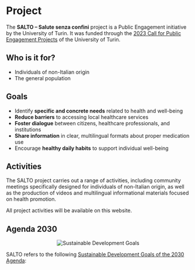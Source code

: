 
# Project

The **SALTO – Salute senza confini** project is a Public Engagement initiative by the University of Turin. It was funded through the [2023 Call for Public Engagement Projects](https://www.unito.it/territorio-e-societa/condivisione-e-partecipazione/progetti-di-public-engagement-di-ateneo) of the University of Turin.

## Who is it for?

- Individuals of non-Italian origin
- The general population

## Goals

- Identify **specific and concrete needs** related to health and well-being
- **Reduce barriers** to accessing local healthcare services
- **Foster dialogue** between citizens, healthcare professionals, and institutions
- **Share information** in clear, multilingual formats about proper medication use
- Encourage **healthy daily habits** to support individual well-being

## Activities

The SALTO project carries out a range of activities, including community meetings specifically designed for individuals of non-Italian origin, as well as the production of videos and multilingual informational materials focused on health promotion.

All project activities will be available on this website.

## Agenda 2030

<Center>
  <Image src="/logos/sdg/en/poster.png" alt="Sustainable Development Goals" width={900} height={400} />
</Center>

SALTO refers to the following [Sustainable Development Goals of the 2030 Agenda](https://www.un.org/sustainabledevelopment/sustainable-development-goals/):

<AccordionSDG language="en" />
